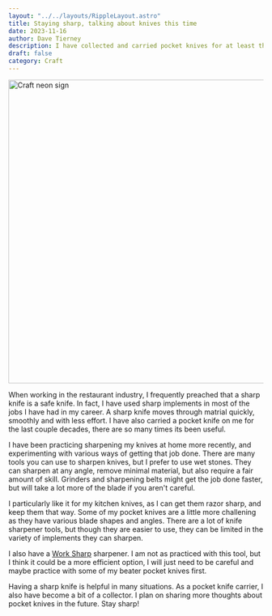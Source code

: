 ```yaml
---
layout: "../../layouts/RippleLayout.astro"
title: Staying sharp, talking about knives this time
date: 2023-11-16
author: Dave Tierney
description: I have collected and carried pocket knives for at least the last 20 years. Keeping them sharp is a great and practical skill to have. Especially in the kitchen, a sharp knife is a safe knife.
draft: false
category: Craft
---
```



<Image src={craft} alt="Craft neon sign" height="600" width="1200" />

When working in the restaurant industry, I frequently preached that a sharp knife is a safe knife. In fact, I have used sharp implements in most of the jobs I have had in my career. A sharp knife moves through matrial quickly, smoothly and with less effort. I have also carried a pocket knife on me for the last couple decades, there are so many times its been useful.

I have been practicing sharpening my knives at home more recently, and experimenting with various ways of getting that job done. There are many tools you can use to sharpen knives, but I prefer to use wet stones. They can sharpen at any angle, remove minimal material, but also require a fair amount of skill. Grinders and sharpening belts might get the job done faster, but will take a lot more of the blade if you aren't careful.

I particularly like it for my kitchen knives, as I can get them razor sharp, and keep them that way. Some of my pocket knives are a little more challening as they have various blade shapes and angles. There are a lot of knife sharpener tools, but though they are easier to use, they can be limited in the variety of implements they can sharpen.

I also have a <a href="https://www.worksharptools.com/shop/benchtop/ken-onion-edition-knife-tool-sharpener/" target="_blank" rel="noopener" className="whitespace-nowrap underline decoration-neon transition hover:text-neon">Work Sharp</a> sharpener. I am not as practiced with this tool, but I think it could be a more efficient option, I will just need to be careful and maybe practice with some of my beater pocket knives first.

Having a sharp knife is helpful in many situations. As a pocket knife carrier, I also have become a bit of a collector. I plan on sharing more thoughts about pocket knives in the future. Stay sharp!
